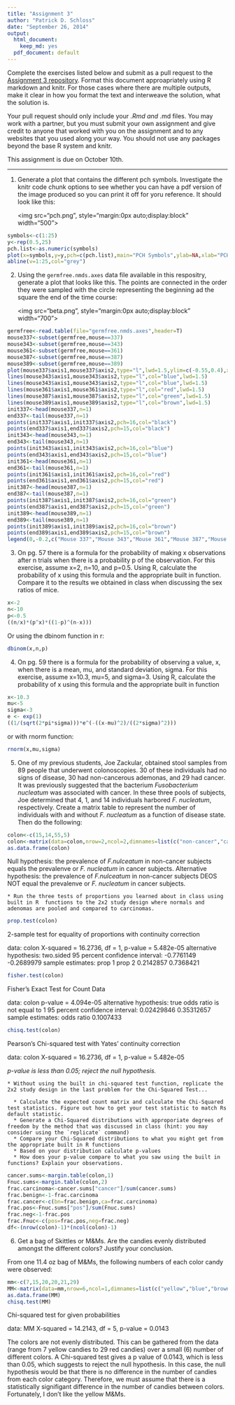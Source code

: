 ```yaml
---
title: "Assignment 3"
author: "Patrick D. Schloss"
date: "September 26, 2014"
output:
  html_document:
    keep_md: yes
  pdf_document: default
---
```


Complete the exercises listed below and submit as a pull request to the [Assignment 3 repository](http://www.github.com/microbialinformatics/assignment03).  Format this document approapriately using R markdown and knitr. For those cases where there are multiple outputs, make it clear in how you format the text and interweave the solution, what the solution is.

Your pull request should only include your *.Rmd and *.md files. You may work with a partner, but you must submit your own assignment and give credit to anyone that worked with you on the assignment and to any websites that you used along your way. You should not use any packages beyond the base R system and knitr.

This assignment is due on October 10th.

------

1.  Generate a plot that contains the different pch symbols. Investigate the knitr code chunk options to see whether you can have a pdf version of the image produced so you can print it off for yoru reference. It should look like this:

    <img src="pch.png", style="margin:0px auto;display:block" width="500">
    
```r
symbols<-c(1:25)
y<-rep(0.5,25)
pch.list<-as.numeric(symbols)
plot(x=symbols,y=y,pch=c(pch.list),main="PCH Symbols",ylab=NA,xlab="PCH value",at=1:25,frame.plot=FALSE)
abline(v=1:25,col="grey")
```

2.  Using the `germfree.nmds.axes` data file available in this respositry, generate a plot that looks like this. The points are connected in the order they were sampled with the circle representing the beginning ad the square the end of the time course:

    <img src="beta.png", style="margin:0px auto;display:block" width="700">

```r
germfree<-read.table(file="germfree.nmds.axes",header=T)
mouse337<-subset(germfree,mouse==337)
mouse343<-subset(germfree,mouse==343)
mouse361<-subset(germfree,mouse==361)
mouse387<-subset(germfree,mouse==387)
mouse389<-subset(germfree,mouse==389)
plot(mouse337$axis1,mouse337$axis2,type="l",lwd=1.5,ylim=c(-0.55,0.4),xlim=c(-0.3,0.7),xlab="NMDS Axis 1",ylab="NMDS Axis 2")
lines(mouse343$axis1,mouse343$axis2,type="l",col="blue",lwd=1.5)
lines(mouse343$axis1,mouse343$axis2,type="l",col="blue",lwd=1.5)
lines(mouse361$axis1,mouse361$axis2,type="l",col="red",lwd=1.5)
lines(mouse387$axis1,mouse387$axis2,type="l",col="green",lwd=1.5)
lines(mouse389$axis1,mouse389$axis2,type="l",col="brown",lwd=1.5)
init337<-head(mouse337,n=1)
end337<-tail(mouse337,n=1)
points(init337$axis1,init337$axis2,pch=16,col="black")
points(end337$axis1,end337$axis2,pch=15,col="black")
init343<-head(mouse343,n=1)
end343<-tail(mouse343,n=1)
points(init343$axis1,init343$axis2,pch=16,col="blue")
points(end343$axis1,end343$axis2,pch=15,col="blue")
init361<-head(mouse361,n=1)
end361<-tail(mouse361,n=1)
points(init361$axis1,init361$axis2,pch=16,col="red")
points(end361$axis1,end361$axis2,pch=15,col="red")
init387<-head(mouse387,n=1)
end387<-tail(mouse387,n=1)
points(init387$axis1,init387$axis2,pch=16,col="green")
points(end387$axis1,end387$axis2,pch=15,col="green")
init389<-head(mouse389,n=1)
end389<-tail(mouse389,n=1)
points(init389$axis1,init389$axis2,pch=16,col="brown")
points(end389$axis1,end389$axis2,pch=15,col="brown")
legend(0,-0.2,c("Mouse 337","Mouse 343","Mouse 361","Mouse 387","Mouse 389"),lty=1,col=c("black","blue","red","green","brown"),cex=0.7)
```

3.  On pg. 57 there is a formula for the probability of making x observations after n trials when there is a probability p of the observation.  For this exercise, assume x=2, n=10, and p=0.5.  Using R, calculate the probability of x using this formula and the appropriate built in function. Compare it to the results we obtained in class when discussing the sex ratios of mice.

```r
x<-2
n<-10
p<-0.5
((n/x)*(p^x)*((1-p)^(n-x)))
```

Or using the dbinom function in r:

```r
dbinom(x,n,p)
```

4.  On pg. 59 there is a formula for the probability of observing a value, x, when there is a mean, mu, and standard deviation, sigma.  For this exercise, assume x=10.3, mu=5, and sigma=3.  Using R, calculate the probability of x using this formula and the appropriate built in function

```r
x<-10.3
mu<-5
sigma<-3
e <- exp(1) 
((1/(sqrt(2*pi*sigma)))*e^(-((x-mu)^2)/((2*sigma)^2)))
```

or with rnorm function:

```r
rnorm(x,mu,sigma)
```


5.  One of my previous students, Joe Zackular, obtained stool samples from 89 people that underwent colonoscopies.  30 of these individuals had no signs of disease, 30 had non-cancerous ademonas, and 29 had cancer.  It was previously suggested that the bacterium *Fusobacterium nucleatum* was associated with cancer.  In these three pools of subjects, Joe determined that 4, 1, and 14 individuals harbored *F. nucleatum*, respectively. Create a matrix table to represent the number of individuals with and without _F. nucleatum_ as a function of disease state.  Then do the following:

```r
colon<-c(15,14,55,5)
colon<-matrix(data=colon,nrow=2,ncol=2,dimnames=list(c("non-cancer","cancer"),c("neg","pos")))
as.data.frame(colon)
```
Null hypothesis: the prevalence of *F.nulceatum* in non-cancer subjects equals the prevalenve or *F. nucleatum* in cancer subjects.
Alternative hypothesis: the prevalence of *F.nulceatum* in non-cancer subjects DEOS NOT equal the prevalenve or *F. nucleatum* in cancer subjects.

    * Run the three tests of proportions you learned about in class using built in R  functions to the 2x2 study design where normals and adenomas are pooled and compared to carcinomas.
```r
prop.test(colon)
```
  2-sample test for equality of proportions with continuity
	correction

data:  colon
X-squared = 16.2736, df = 1, p-value = 5.482e-05
alternative hypothesis: two.sided
95 percent confidence interval:
 -0.7761149 -0.2689979
sample estimates:
   prop 1    prop 2 
0.2142857 0.7368421 
```r
fisher.test(colon)
```
  Fisher's Exact Test for Count Data

data:  colon
p-value = 4.094e-05
alternative hypothesis: true odds ratio is not equal to 1
95 percent confidence interval:
 0.02429846 0.35312657
sample estimates:
odds ratio 
 0.1007433 
```r
chisq.test(colon)
```
Pearson's Chi-squared test with Yates' continuity correction

data:  colon
X-squared = 16.2736, df = 1, p-value = 5.482e-05

*p-value is less than 0.05; reject the null hypothesis.*

    * Without using the built in chi-squared test function, replicate the 2x2 study design in the last problem for the Chi-Squared Test...

      * Calculate the expected count matrix and calculate the Chi-Squared test statistics. Figure out how to get your test statistic to match Rs default statistic.
      *	Generate a Chi-Squared distributions with approporiate degrees of freedom by the method that was discussed in class (hint: you may consider using the `replicate` command)
      * Compare your Chi-Squared distributions to what you might get from the appropriate built in R functions
      * Based on your distribution calculate p-values
      * How does your p-value compare to what you saw using the built in functions? Explain your observations.

```r
cancer.sums<-margin.table(colon,1)
Fnuc.sums<-margin.table(colon,2)
frac.carcinoma<-cancer.sums["cancer"]/sum(cancer.sums)
frac.benign<-1-frac.carcinoma
frac.cancer<-c(bn=frac.benign,ca=frac.carcinoma)
frac.pos<-Fnuc.sums["pos"]/sum(Fnuc.sums)
frac.neg<-1-frac.pos
frac.Fnuc<-c(pos=frac.pos,neg=frac.neg)
df<-(nrow(colon)-1)*(ncol(colon)-1)
```

6.  Get a bag of Skittles or M&Ms.  Are the candies evenly distributed amongst the different colors?  Justify your conclusion.

From one 11.4 oz bag of M&Ms, the following numbers of each color candy were observed:
```r
mm<-c(7,15,20,20,21,29)
MM<-matrix(data=mm,nrow=6,ncol=1,dimnames=list(c("yellow","blue","brown","orange","green","red"),c("quantity")))
as.data.frame(MM)
chisq.test(MM)
```
Chi-squared test for given probabilities

data:  MM
X-squared = 14.2143, df = 5, p-value = 0.0143

The colors are not evenly distributed. This can be gathered from the data (range from 7 yellow candies to 29 red candies) over a small (6) number of different colors. A Chi-squared test gives a p value of 0.0143, which is less than 0.05, which suggests to reject the null hypothesis. In this case, the null hypothesis would be that there is no difference in the number of candies from each color category. Therefore, we must assume that there is a statistically signifigant difference in the number of candies between colors. Fortunately, I don't like the yellow M&Ms. 




